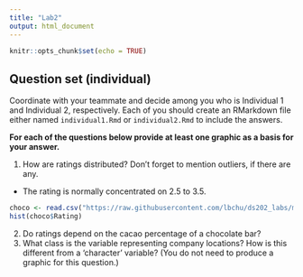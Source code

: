 ```yaml
---
title: "Lab2"
output: html_document
---
```


```r
knitr::opts_chunk$set(echo = TRUE)
```

## Question set (individual)

Coordinate with your teammate and decide among you who is Individual 1 and Individual 2, respectively. Each of you should create an RMarkdown file either named `individual1.Rmd` or `individual2.Rmd` to include the answers.

**For each of the questions below provide at least one graphic as a basis for your answer.**

1. How are ratings distributed? Don't forget to mention outliers, if there are any.
- The rating is normally concentrated on 2.5 to 3.5. 
```r
choco <- read.csv("https://raw.githubusercontent.com/lbchu/ds202_labs/master/choco.csv")
hist(choco$Rating)
```

2. Do ratings depend on the cacao percentage of a chocolate bar? 
3. What class is the variable representing company locations? How is this different from a 'character' variable? (You do not need to produce a graphic for this question.)
